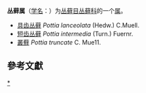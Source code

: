 {{Automatic taxobox
| taxon = Pottia
| authority = 
| image = Pottia truncata.jpg
| image_caption = [[丛藓|丛藓]]
}}
'''丛藓属'''（[[学名|学名]]：{{lang|la|''Pottia''}}）为[[丛藓目|丛藓目]][[丛藓科|丛藓科]]的一个[[属|属]]。

{{Clade
| label1 = '''''丛藓属 '''''
| 1={{Clade
| 1=''[[Pottia_alpicola|Pottia alpicola]]''
| 2=''[[Pottia_altipes|Pottia altipes]]''
| 3=''[[Pottia_appertii|Pottia appertii]]''
| 4=''[[Pottia_caucasica|Pottia caucasica]]''
| 5=''[[Pottia_chubutensis|Pottia chubutensis]]''
| 6=''[[Pottia_cucullata|Pottia cucullata]]''
| 7=''[[Pottia_flavipes|Pottia flavipes]]''
| 8=''[[Pottia_gemmifera|Pottia gemmifera]]''
| 9=''[[Pottia_globosa|Pottia globosa]]''
| 10=''[[Pottia_humillima|Pottia humillima]]''
| 11=''[[Pottia_latifolia|Pottia latifolia]]''
| 12=''[[Pottia_latzii|Pottia latzii]]''
| 13=''[[Pottia_ligularifolia|Pottia ligularifolia]]''
| 14=''[[Pottia_longifolia|Pottia longifolia]]''
| 15=''[[Pottia_namaquensis|Pottia namaquensis]]''
| 16=''[[Pottia_naumanii|Pottia naumanii]]''
| 17=''[[Pottia_neocaledonica|Pottia neocaledonica]]''
| 18=''[[Pottia_notarisii|Pottia notarisii]]''
| 19=''[[Pottia_obliqua|Pottia obliqua]]''
| 20=''[[Pottia_pellata|Pottia pellata]]''
| 21=''[[Pottia_pilifera|Pottia pilifera]]''
| 22=''[[Pottia_propagulifera|Pottia propagulifera]]''
| 23=''[[Pottia_recurvifolia|Pottia recurvifolia]]''
| 24=''[[Pottia_scabrifolia|Pottia scabrifolia]]''
| 25=''[[Pottia_serrata|Pottia serrata]]''
| 26=''[[Pottia_stenocarpa|Pottia stenocarpa]]''
| 27=''[[Pottia_tasmanica|Pottia tasmanica]]''
| 28=''[[Pottia_thraustophylla|Pottia thraustophylla]]''
| 29=''[[Pottia_uleana|Pottia uleana]]''
}}
}}
* [[具齿丛藓|具齿丛藓]] ''Pottia lanceolata'' (Hedw.) C.Muell.
* [[短齿丛藓|短齿丛藓]] ''Pottia intermedia'' (Turn.) Fuernr.
* [[叢蘚|叢蘚]] ''Pottia truncate'' C. Mue11.

==參考文獻==
{{reflist}}

{{taxonbar}}

[[Category:_丛藓属|*]]